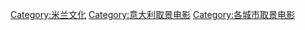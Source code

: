 [[Category:米兰文化|Category:米兰文化]]
[[Category:意大利取景电影|Category:意大利取景电影]]
[[Category:各城市取景电影|Category:各城市取景电影]]